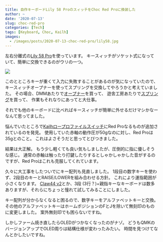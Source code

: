 ```yaml
---
title: 自作キーボードLily 58 ProのスィッチをChoc Red Proに換装した
author: ~
date: '2020-07-13'
slug: choc-red-pro
categories: [Tech]
tags: [Keyboard, Choc, Kailh]
images:
  - /images/posts/2020-07-13-choc-red-pro/lily58.jpg
---
```


左右分離式の[Lily 58 Pro](https://yushakobo.jp/shop/lily58-pro/)を使っています。
キースィッチがソケット式になっていて、簡単に交換できるのがウリの一つ。

![](/images/posts/2020-07-13-choc-red-pro/lily58.jpg)

このとところキーが重くて入力に失敗することがあるのが気になっていたので、キースィッチオープナーを使ってスプリングを交換してやろうかと考えていました。
その場合、DMMあたりで[オープナー](https://make.dmm.com/item/1032295/)を買って、
遊舎工房あたりで[スプリング](https://yushakobo.jp/shop/kailh-choc-springs/)を買って、
作業もそれなりにあってと大仕事。

それでも他のキーボードに比べればキースィッチが簡単に外せるだけマシかなーなんて思ってました。

悩んでいたところで[Kailhロープロファイルスイッチ](https://yushakobo.jp/shop/pg1350/)にRed Proなるものが追加されているのを発見。
使用していた赤軸の動作圧が50gなのに対し、Red Proは35gとのこと。
これはよさそうだと思ってとびつきました。

結果は大正解。
もう少し軽くても良い気もしましたが、圧倒的に指に優しそうな感じ。
通常の赤軸は触ったり打鍵したりするとしゃかしゃかした音がするのですが、Red Proはこれも克服してくれています。

久々に大工事をしたついでにキー配列も見直しました。
1段目の数字キーを使わず、2段目のキーとRAISE/LOWERを組み合わせる方針。
これにより運指範囲が小さくなります。
[Claw44 v2](https://yushakobo.jp/shop/consign_claw44-v2/)とか、3段 (3行？)+親指キーなキーボードは数多ありますが、それらにちょっと憧れて試してみることにしました。

キー配列が分からなくなると困るので、数字キーをアルファベットキーと交換。
その他のアルファベットキーはホームポジションのFとJを除いて無刻印のものに変更しました。
案外無刻印でも困らないですね。

しかしファーム焼き直したらOLEDがつかなくなったのがナゾ。
どうもQMKのバージョンアップでOLED周りは結構仕様が変わったみたい。
時間を見つけてなんとかしたいですね。